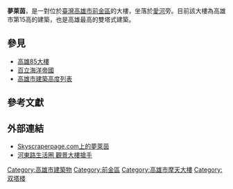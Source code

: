{{Refimprove|time=2022-05-24T07:07:13+00:00}}
{{Infobox Skyscraper
| building_name = 夢萊茵
| image = Ddm_2004_016_Love_River.jpg
| location = {{TWN}}[[高雄市|高雄市]][[前金區|前金區]]
| start_date          = 1991年4月12日<ref name="使用執照"/>
| stop_date           = 
| est_completion      = 
| topped_out_date     = 
| completion_date = 1996年1月26日<ref name="使用執照"/>
| cost  = 
| building_type = 住宅
| antenna_spire = 142.0[[公尺|公尺]]
| roof = 128.5公尺
| top_floor = 123.9公尺<ref name="使用執照"/>
| floor_count = 地上35層，地下5層<ref name="使用執照"/>
| floor_area =  52,628.40平方公尺<ref name="使用執照">(85)高市工建築使字第00326號</ref>
| elevator_count = 
| architect = 
| structural_engineer = 
| skyscraperpage_id = 4795
}}

'''夢萊茵'''，是一對位於[[臺灣|臺灣]][[高雄市|高雄市]][[前金區|前金區]]的大樓，坐落於[[愛河|愛河]]旁。目前該大樓為高雄市第15高的建築，也是高雄最高的雙塔式建築。

== 參見 ==
* [[高雄85大樓|高雄85大樓]]
* [[百立海洋帝國|百立海洋帝國]]
* [[高雄市建築高度列表|高雄市建築高度列表]]

== 參考文獻 ==
{{reflist}}

== 外部連結 ==
*[http://skyscraperpage.com/cities/?buildingID=4795 Skyscraperpage.com上的夢萊茵]{{Wayback|url=http://skyscraperpage.com/cities/?buildingID=4795 |date=20160303222613 }}
*[http://www.appledaily.com.tw/appledaily/article/property/20120804/34414013/ 河東路生活圈 觀景大樓搶手] {{Wayback|url=http://www.appledaily.com.tw/appledaily/article/property/20120804/34414013/ |date=20160601205406 }}

[[Category:高雄市建築物|Category:高雄市建築物]]
[[Category:前金區|Category:前金區]]
[[Category:高雄市摩天大樓|Category:高雄市摩天大樓]]
[[Category:双塔楼|Category:双塔楼]]
